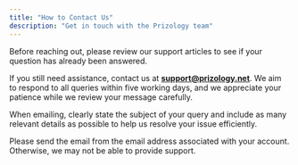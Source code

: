 ```yaml
---
title: "How to Contact Us"
description: "Get in touch with the Prizology team"
---
```


Before reaching out, please review our support articles to see if your question has already been answered.  

If you still need assistance, contact us at **[support@prizology.net](mailto:support@prizology.net)**. We aim to respond to all queries within five working days, and we appreciate your patience while we review your message carefully.

When emailing, clearly state the subject of your query and include as many relevant details as possible to help us resolve your issue efficiently.

<Note>Please send the email from the email address associated with your account. Otherwise, we may not be able to provide support.</Note>
